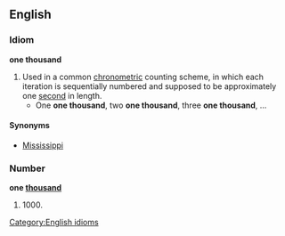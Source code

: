 ==English==

===Idiom===
'''one thousand'''

#Used in a common [[chronometric]] counting scheme, in which each iteration is sequentially numbered and supposed to be approximately one [[second]] in length.
#*One '''one thousand''', two '''one thousand''', three '''one thousand''', ...

====Synonyms====
* [[Mississippi#Idiom|Mississippi]]

[[Category:English idioms]]

===Number===
'''one [[thousand]]'''

#{{cardinal}} 1000.